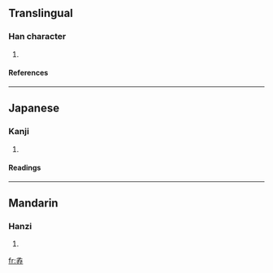 ==Translingual==
===Han character===
{{Han char|rn=39|rad=子|as=06|sn=9|four=|canj=弓木弓木木 (NDNDD)}}
# {{defn|Han|sort=子06}}
====References====
{{Han ref|kx=0279.140|dkj=06976|dj=0548.090|hdz=21015.150|uh=5B68|ud=23400}}
----
==Japanese==
===Kanji===
{{ja-kanji|grade=|rs=子06}}
# {{defn|Japanese}} 
====Readings====
{{ja-readings|on=[[せん]] (sen), [[じゅう]] (jū), [[にゅう]] (nyū)|kun=[[つつしむ]] (tsutsushimu), [[よわい]] (yowai), [[みなお]] (minashgo)}}
----
==Mandarin==
===Hanzi===
{{cmn-hanzi|pin=[[zhuǎn]] (zhuan3)|wg=chuan<sup>3</sup>}}
# {{defn|Mandarin}}

[[fr:孨]]